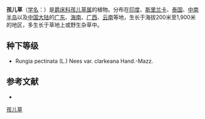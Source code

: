 {{Speciesbox
| name = 孩儿草
| status = 
| status_system = 
| image = Rungia pectinata in Kawal WS, AP W IMG 1725.jpg
| genus = Rungia
| species = pectinata
| authority = (L.) Nees
}}

'''孩儿草'''（[[学名|学名]]：{{lang|la|''Rungia pectinata''}}）是[[爵床科|爵床科]][[孩儿草属|孩儿草属]]的植物。分布在[[印度|印度]]、[[斯里兰卡|斯里兰卡]]、[[泰国|泰国]]、[[中南半岛|中南半岛]]以及[[中国大陆|中国大陆]]的[[广东|广东]]、[[海南|海南]]、[[广西|广西]]、[[云南|云南]]等地，生长于海拔200米至1,900米的地区，多生长于草地上或野生杂草中。

== 种下等级 ==
* Rungia pectinata (L.) Nees var. clarkeana Hand.-Mazz.

== 参考文献 ==
<div class="references-small">
* {{cite web| url =http://www.bioinfo.cn/db05/KmzwSpecies.php?action=view&id=763| title =孩儿草| work =《中国高等植物数据库全库》| publisher =中国科学院微生物研究所| author =昆明植物研究所| accessdate =2009-02-21| deadurl =yes| archiveurl =https://web.archive.org/web/20160305062048/http://www.bioinfo.cn/db05/KmzwSpecies.php?action=view&id=763| archivedate =2016-03-05}}
</div>
{{Commons category|Rungia pectinata}}
{{Taxonbar|from=Q10945426}}

[[Category:孩儿草属|孩儿草]]


{{植物小作品}}